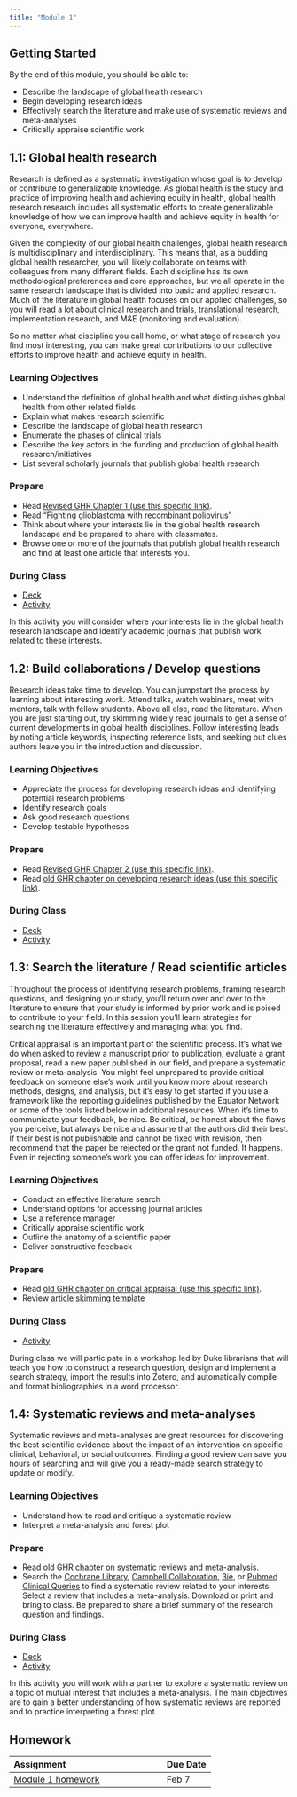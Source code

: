 ```yaml
---
title: "Module 1"
---
```


## Getting Started

By the end of this module, you should be able to:

* Describe the landscape of global health research
* Begin developing research ideas
* Effectively search the literature and make use of systematic reviews and meta-analyses
* Critically appraise scientific work 

## 1.1: Global health research

Research is defined as a systematic investigation whose goal is to develop or contribute to generalizable knowledge. As global health is the study and practice of improving health and achieving equity in health, global health research research includes all systematic efforts to create generalizable knowledge of how we can improve health and achieve equity in health for everyone, everywhere.

Given the complexity of our global health challenges, global health research is multidisciplinary and interdisciplinary. This means that, as a budding global health researcher, you will likely collaborate on teams with colleagues from many different fields. Each discipline has its own methodological preferences and core approaches, but we all operate in the same research landscape that is divided into basic and applied research. Much of the literature in global health focuses on our applied challenges, so you will read a lot about clinical research and trials, translational research, implementation research, and M&E (monitoring and evaluation).

So no matter what discipline you call home, or what stage of research you find most interesting, you can make great contributions to our collective efforts to improve health and achieve equity in health.

### Learning Objectives

* Understand the definition of global health and what distinguishes global health from other related fields
* Explain what makes research scientific
* Describe the landscape of global health research
* Enumerate the phases of clinical trials
* Describe the key actors in the funding and production of global health research/initiatives
* List several scholarly journals that publish global health research

### Prepare

* Read [Revised GHR Chapter 1 (use this specific link)](https://ericpgreen.github.io/ghr_ebook/ghr.html){target="_blank"}.
* Read ["Fighting glioblastoma with recombinant poliovirus"](https://medium.com/@ericpgreen/fighting-glioblastoma-with-recombinant-poliovirus-5bef1ebc7f41)
* Think about where your interests lie in the global health research landscape and be prepared to share with classmates.
* Browse one or more of the journals that publish global health research and find at least one article that interests you.

### During Class

* [Deck](https://drive.google.com/file/d/1P854E-xk4qjNQy3WOUdV4lA-4Q-rhrmX/view?usp=share_link)
* [Activity](https://docs.google.com/document/d/1iKT2ymNkiAd5ny8Cb6qMgOpU0nysRDn4pA9DR5tpQ20/edit?usp=sharing)

In this activity you will consider where your interests lie in the global health research landscape and identify academic journals that publish work related to these interests.



## 1.2: Build collaborations / Develop questions

Research ideas take time to develop. You can jumpstart the process by learning about interesting work. Attend talks, watch webinars, meet with mentors, talk with fellow students. Above all else, read the literature. When you are just starting out, try skimming widely read journals to get a sense of current developments in global health disciplines. Follow interesting leads by noting article keywords, inspecting reference lists, and seeking out clues authors leave you in the introduction and discussion.

### Learning Objectives

* Appreciate the process for developing research ideas and identifying potential research problems
* Identify research goals
* Ask good research questions
* Develop testable hypotheses

### Prepare

* Read [Revised GHR Chapter 2 (use this specific link)](https://ericpgreen.github.io/ghr_ebook/collaborations.html){target="_blank"}.
* Read [old GHR chapter on developing research ideas (use this specific link)](https://read.themethodsection.com/ideas.html){target="_blank"}.

### During Class

* [Deck](https://drive.google.com/file/d/1ayhclTHzAFfBXg7KFSTwXU1YeJd7qgJ-/view?usp=share_link)
* [Activity](https://docs.google.com/document/d/1tP5X-d1nsKQLHXSS1BgcrSUD__NKrjKPAI3lSyM71o8/edit?usp=sharing)

## 1.3: Search the literature / Read scientific articles

Throughout the process of identifying research problems, framing research questions, and designing your study, you'll return over and over to the literature to ensure that your study is informed by prior work and is poised to contribute to your field. In this session you'll learn strategies for searching the literature effectively and managing what you find.

Critical appraisal is an important part of the scientific process. It’s what we do when asked to review a manuscript prior to publication, evaluate a grant proposal, read a new paper published in our field, and prepare a systematic review or meta-analysis. You might feel unprepared to provide critical feedback on someone else’s work until you know more about research methods, designs, and analysis, but it’s easy to get started if you use a framework like the reporting guidelines published by the Equator Network or some of the tools listed below in additional resources. When it’s time to communicate your feedback, be nice. Be critical, be honest about the flaws you perceive, but always be nice and assume that the authors did their best. If their best is not publishable and cannot be fixed with revision, then recommend that the paper be rejected or the grant not funded. It happens. Even in rejecting someone’s work you can offer ideas for improvement.

### Learning Objectives

* Conduct an effective literature search
* Understand options for accessing journal articles
* Use a reference manager
* Critically appraise scientific work
* Outline the anatomy of a scientific paper
* Deliver constructive feedback

### Prepare

* Read [old GHR chapter on critical appraisal (use this specific link)](https://read.themethodsection.com/critical.html){target="_blank"}.
* Review [article skimming template](https://drive.google.com/open?id=1y5X_-368KZtesT78Ic6A0PIF-4MxoSqFHNxF_fSjwNA)

### During Class

* [Activity](https://docs.google.com/document/d/1dpwoN7Cowj5PeNCcEs94AdjlWCzbnj206BJ6Cn1eRys/edit?usp=sharing)

During class we will participate in a workshop led by Duke librarians that will teach you how to construct a research question, design and implement a search strategy, import the results into Zotero, and automatically compile and format bibliographies in a word processor.

## 1.4: Systematic reviews and meta-analyses

Systematic reviews and meta-analyses are great resources for discovering the best scientific evidence about the impact of an intervention on specific clinical, behavioral, or social outcomes. Finding a good review can save you hours of searching and will give you a ready-made search strategy to update or modify.

### Learning Objectives

* Understand how to read and critique a systematic review 
* Interpret a meta-analysis and forest plot

### Prepare

* Read [old GHR chapter on systematic reviews and meta-analysis](https://read.themethodsection.com/filtered.html){target="_blank"}.
* Search the [Cochrane Library](http://www.cochranelibrary.com/), [Campbell Collaboration](http://www.campbellcollaboration.org/), [3ie](http://www.3ieimpact.org/evidence/systematic-reviews/), or [Pubmed Clinical Queries](http://www.ncbi.nlm.nih.gov/pubmed/clinical/) to find a systematic review related to your interests. Select a review that includes a meta-analysis. Download or print and bring to class. Be prepared to share a brief summary of the research question and findings.

### During Class

* [Deck](https://drive.google.com/file/d/1OUWu2yXdaKiz4DpRJYovxjCMnLxi1qOk/view?usp=share_link)
* [Activity](https://docs.google.com/document/d/1FqUt59C9rY44z9d6vhr6K4difCBXGEOunI_qQG6ppWw/edit?usp=sharing)

In this activity you will work with a partner to explore a systematic review on a topic of mutual interest that includes a meta-analysis. The main objectives are to gain a better understanding of how systematic reviews are reported and to practice interpreting a forest plot.

## Homework

| Assignment                    | Due Date |
|:------------------------------|:---------|
| [Module 1 homework](https://docs.google.com/document/d/154DIqlStBf_mQcZEK7ZbtFe7sDgAluu_XgNiKzhzxbM/edit?usp=sharing){target="_blank"}            | Feb 7      |
